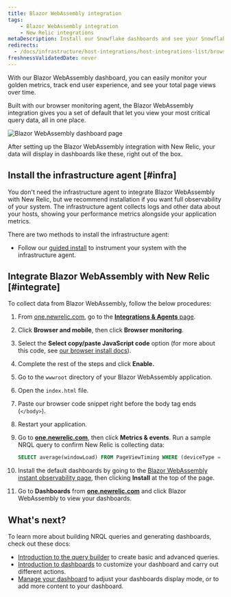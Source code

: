 ```yaml
---
title: Blazor WebAssembly integration
tags:
    - Blazor WebAssembly integration
    - New Relic integrations
metaDescription: Install our Snowflake dashboards and see your Snowflake data in New Relic.
redirects: 
  - /docs/infrastructure/host-integrations/host-integrations-list/browser-monitoring-integrations/blazor-webassembly
freshnessValidatedDate: never
---
```



With our Blazor WebAssembly dashboard, you can easily monitor your golden metrics, track end user experience, and see your total page views over time. 

Built with our browser monitoring agent, the Blazor WebAssembly integration gives you a set of default <InlinePopover type="dashboards" /> that let you view your most critical query data, all in one place. 

<img
    title="Blazor WebAssembly dashboard"
    alt="Blazor WebAssembly dashboard page"
    src={infrastructureBlazorWebAssemblyDashboard}
/>
<figcaption>
After setting up the Blazor WebAssembly integration with New Relic, your data will display in dashboards like these, right out of the box. 
</figcaption>


## Install the infrastructure agent [#infra]

You don't need the infrastructure agent to integrate Blazor WebAssembly with New Relic, but we recommend installation if you want full observability of your system. The infrastructure agent collects logs and other data about your hosts, showing your performance metrics alongside your application metrics. 

There are two methods to install the infrastructure agent:

* Follow our [guided install](https://one.newrelic.com/launcher/catalog-pack-details.launcher/?pane=eyJuZXJkbGV0SWQiOiJucjEtY29yZS5saXN0aW5nIn0=&cards[0]=eyJuZXJkbGV0SWQiOiJucjEtaW5zdGFsbC1uZXdyZWxpYy5ucjEtaW5zdGFsbC1uZXdyZWxpYyJ9) to instrument your system with the infrastructure agent. 

## Integrate Blazor WebAssembly with New Relic [#integrate]

To collect data from Blazor WebAssembly, follow the below procedures: 

1. From [one.newrelic.com](https://one.newrelic.com), go to the [<DNT>**Integrations & Agents**</DNT> page](https://one.newrelic.com/marketplace). 
2. Click <DNT>**Browser and mobile**</DNT>, then click <DNT>**Browser monitoring**</DNT>.
3. Select the <DNT>**Select copy/paste JavaScript code**</DNT> option (for more about this code, see [our browser install docs](/docs/browser/browser-monitoring/installation/install-browser-monitoring-agent)). 
4. Complete the rest of the steps and click <DNT>**Enable.**</DNT>
5. Go to the `wwwroot` directory of your Blazor WebAssembly application.
6. Open the `index.html` file. 
7. Paste our browser code snippet right before the body tag ends (`</body>`).
8. Restart your application. 
9. Go to <DNT>**[one.newrelic.com](https://one.newrelic.com/all-capabilities)**</DNT>, then click <DNT>**Metrics & events**</DNT>. Run a sample NRQL query to confirm New Relic is collecting data: 

    ```sql
    SELECT average(windowLoad) FROM PageViewTiming WHERE (deviceType = 'Desktop') FACET `userAgentName` SINCE 604800 seconds AGO TIMESERIES
    ```
10. Install the default dashboards by going to the [Blazor WebAssembly instant observability page](https://newrelic.com/instant-observability/blazor-web-assembly), then clicking <DNT>**Install**</DNT> at the top of the page. 
11. Go to <DNT>**Dashboards**</DNT> from <DNT>**[one.newrelic.com](https://one.newrelic.com/all-capabilities)**</DNT> and click Blazor WebAssembly to view your dashboards. 

## What's next?

To learn more about building NRQL queries and generating dashboards, check out these docs: 

* [Introduction to the query builder](/docs/query-your-data/explore-query-data/query-builder/introduction-query-builder) to create basic and advanced queries.
* [Introduction to dashboards](/docs/query-your-data/explore-query-data/dashboards/introduction-dashboards) to customize your dashboard and carry out different actions.
* [Manage your dashboard](/docs/query-your-data/explore-query-data/dashboards/manage-your-dashboard) to adjust your dashboards display mode, or to add more content to your dashboard. 
